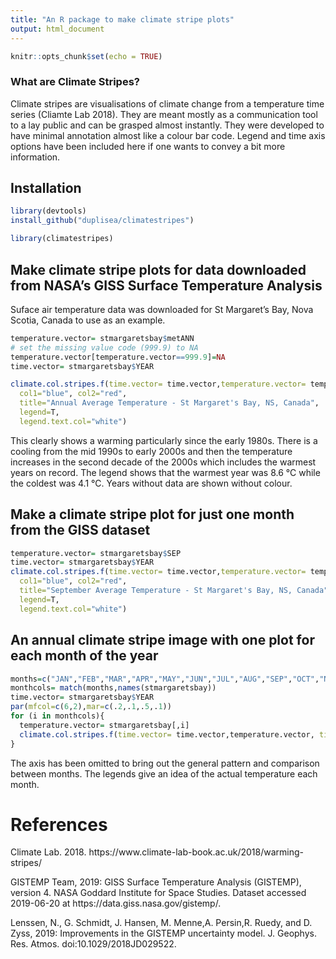 ```yaml
---
title: "An R package to make climate stripe plots"
output: html_document
---
```


```r
knitr::opts_chunk$set(echo = TRUE)
```

### What are Climate Stripes?
Climate stripes are visualisations of climate change from a temperature time series (Cliamte Lab 2018). They are meant mostly as a communication tool to a lay public and can be grasped almost instantly. They were developed to have minimal annotation almost like a colour bar code. Legend and time axis options have been included here if one wants to convey a bit more information.


## Installation
```r
library(devtools)
install_github("duplisea/climatestripes")
```

```r
library(climatestripes)
```

## Make climate stripe plots for data downloaded from NASA's GISS Surface Temperature Analysis

Suface air temperature data was downloaded for St Margaret's Bay, Nova Scotia, Canada to use as an example.

```r
temperature.vector= stmargaretsbay$metANN
# set the missing value code (999.9) to NA
temperature.vector[temperature.vector==999.9]=NA
time.vector= stmargaretsbay$YEAR

climate.col.stripes.f(time.vector= time.vector,temperature.vector= temperature.vector,
  col1="blue", col2="red",
  title="Annual Average Temperature - St Margaret's Bay, NS, Canada",
  legend=T,
  legend.text.col="white")
```

This clearly shows a warming particularly since the early 1980s. There is a cooling from the mid 1990s to early 2000s and then the temperature increases in the second decade of the 2000s which includes the warmest years on record. The legend shows that the warmest year was 8.6 °C while the coldest was 4.1 °C. Years without data are shown without colour.

## Make a climate stripe plot for just one month from the GISS dataset

```r
temperature.vector= stmargaretsbay$SEP
time.vector= stmargaretsbay$YEAR
climate.col.stripes.f(time.vector= time.vector,temperature.vector= temperature.vector,
  col1="blue", col2="red",
  title="September Average Temperature - St Margaret's Bay, NS, Canada",
  legend=T,
  legend.text.col="white")
```

## An annual climate stripe image with one plot for each month of the year

```r
months=c("JAN","FEB","MAR","APR","MAY","JUN","JUL","AUG","SEP","OCT","NOV","DEC")
monthcols= match(months,names(stmargaretsbay))
time.vector= stmargaretsbay$YEAR
par(mfcol=c(6,2),mar=c(.2,.1,.5,.1))
for (i in monthcols){
  temperature.vector= stmargaretsbay[,i]
  climate.col.stripes.f(time.vector= time.vector,temperature.vector, title=months[i-1], time.scale=F,legend.text.col="white")
}
```

The axis has been omitted to bring out the general pattern and comparison between months. The legends give an idea of the actual temperature each month.

# References

Climate Lab. 2018. https://www.climate-lab-book.ac.uk/2018/warming-stripes/

GISTEMP Team, 2019: GISS Surface Temperature Analysis (GISTEMP), version 4. NASA Goddard Institute for Space Studies. Dataset accessed 2019-06-20 at https://data.giss.nasa.gov/gistemp/.

Lenssen, N., G. Schmidt, J. Hansen, M. Menne,A. Persin,R. Ruedy, and D. Zyss, 2019: Improvements in the GISTEMP uncertainty model. J. Geophys. Res. Atmos. doi:10.1029/2018JD029522.

